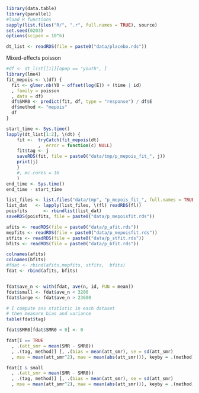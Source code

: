 ```r
library(data.table)
library(parallel)
#load R functions
sapply(list.files("R/", ".r", full.names = TRUE), source)
set.seed(0203)
options(scipen = 10^6)

dt_list <- readRDS(file = paste0("data/placebo.rds"))
```


Mixed-effects poisson
```r
#df <- dt_list[[1]][opop == "youth", ]
library(lme4)
fit_mepois <- \(df) {
  fit <- glmer.nb(Y0 ~ offset(log(E)) + (time | id)
  , family = poisson
  , data = df)
  df$SMR0 <- predict(fit, df, type = "response") / df$E
  df$method <- "mepois"
  df
}

start_time <- Sys.time()
lapply(dt_list[1:2], \(dt) {
    fit <-  tryCatch(fit_mepois(dt)
            ,  error = function(c) NULL)
    fit$tag <- j
    saveRDS(fit, file = paste0("data/tmp/p_mepois_fit_", j))
    print(j)
    }
    #, mc.cores = 16
    )
end_time <- Sys.time()
end_time - start_time

list_files <- list.files("data/tmp", "p_mepois_fit_", full.names = TRUE)
list_dat   <- lapply(list_files, \(fl) readRDS(fl))
poisfits      <- rbindlist(list_dat)
saveRDS(poisfits, file = paste0("data/p_mepoisfit.rds"))

```

```r
afits <- readRDS(file = paste0("data/p_afit.rds"))
mepfits <- readRDS(file = paste0("data/p_mepoisfit.rds"))
stfits <- readRDS(file = paste0("data/p_stfit.rds"))
bfits <- readRDS(file = paste0("data/p_bfit.rds"))

colnames(afits)
colnames(bfits)
#fdat <- rbind(afits,mepfits, stfits,  bfits)
fdat <- rbind(afits, bfits)


fdat$ave_n <- with(fdat, ave(n, id, FUN = mean))
fdat$small <- fdat$ave_n < 3200
fdat$large <- fdat$ave_n > 23600

# I compute ans statistic in each dataset
# then measure bias and variance
table(fdat$tag)

fdat$SMR0[fdat$SMR0 < 0] <- 0

fdat[I == TRUE
  , .(att_smr = mean(SMR - SMR0))
  , .(tag, method)] [, .(bias = mean(att_smr), se = sd(att_smr)
  , mse = mean(att_smr^2), mae = mean(abs(att_smr))), keyby = .(method)]

fdat[I & small
  , .(att_smr = mean(SMR - SMR0))
  , .(tag, method)] [, .(bias = mean(att_smr), se = sd(att_smr)
  , mse = mean(att_smr^2), mae = mean(abs(att_smr))), keyby = .(method)]

```
